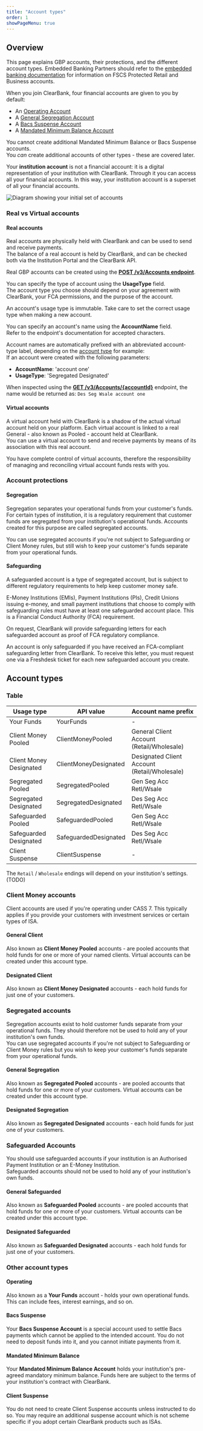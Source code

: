 ```yaml
---
title: "Account types"
order: 1
showPageMenu: true
---
```



## Overview

This page explains GBP accounts, their protections, and the different account types. Embedded Banking Partners should refer to the [embedded banking documentation](/uk/docs/embedded-banking/retail-customers) for information on FSCS Protected Retail and Business accounts.

When you join ClearBank, four financial accounts are given to you by default:

* An [Operating Account](#operating-account)
* A [General Segregation Account](#general-segregation-safeguarding-accounts)
* A [Bacs Suspense Account](#bacs-suspense-account)
* A [Mandated Minimum Balance Account](#mandated-minimum-balance-account)

You cannot create additional Mandated Minimum Balance or Bacs Suspense accounts.  
You _can_ create additional accounts of other types - these are covered later.

<Callout colour="blue">
Your <strong>institution account</strong> is not a financial account: it is a digital representation of your institution with ClearBank. Through it you can access all your financial accounts. In this way, your institution account is a superset of all your financial accounts.
</Callout>

![Diagram showing your initial set of accounts](/assets/images/Accounts-Day1.svg "Initial set of accounts")

### Real vs Virtual accounts

#### Real accounts

Real accounts are physically held with ClearBank and can be used to send and receive payments.  
The balance of a real account is held by ClearBank, and can be checked both via the Institution Portal and the ClearBank API.

Real GBP accounts can be created using the **[POST /v3/Accounts endpoint](/uk/docs/gbp-accounts/manage-accounts#create-an-account-real)**.

You can specify the type of account using the **UsageType** field.  
The account type you choose should depend on your agreement with ClearBank, your FCA permissions, and the purpose of the account.

<Callout colour="blue">
An account's usage type is immutable. Take care to set the correct usage type when making a new account.
</Callout>

You can specify an account's name using the **AccountName** field.  
Refer to the endpoint's documentation for accepted characters.

Account names are automatically prefixed with an abbreviated account-type label, depending on the [account type](#account-types) for example:  
If an account were created with the following parameters:  
  * **AccountName**: 'account one'  
  * **UsageType**: 'Segregated Designated'  

When inspected using the [**GET /v3/Accounts/{accountId}**](/uk/docs/gbp-accounts/manage-accounts#get-information-for-an-account-real) endpoint, the name would be returned as: `Des Seg Wsale account one`

#### Virtual accounts

A virtual account held with ClearBank is a shadow of the actual virtual account held on your platform. Each virtual account is linked to a real General - also known as Pooled - account held at ClearBank.  
You can use a virtual account to send and receive payments by means of its association with this real account.

You have complete control of virtual accounts, therefore the responsibility of managing and reconciling virtual account funds rests with you.

### Account protections

#### Segregation

Segregation separates your operational funds from your customer's funds. For certain types of institution, it is a regulatory requirement that customer funds are segregated from your institution's operational funds. Accounts created for this purpose are called segregated accounts.

You can use segregated accounts if you're not subject to Safeguarding or Client Money rules, but still wish to keep your customer's funds separate from your operational funds.

#### Safeguarding

A safeguarded account is a type of segregated account, but is subject to different regulatory requirements to help keep customer money safe.

E-Money Institutions (EMIs), Payment Institutions (PIs), Credit Unions issuing e-money, and small payment institutions that choose to comply with safeguarding rules must have at least one safeguarded account place. This is a Financial Conduct Authority (FCA) requirement.

On request, ClearBank will provide safeguarding letters for each safeguarded account as proof of FCA regulatory compliance.

<Callout colour="blue">
An account is only safeguarded if you have received an FCA-compliant safeguarding letter from ClearBank. To receive this letter, you must request one via a Freshdesk ticket for each new safeguarded account you create.
</Callout>

## Account types

### Table

| Usage type              | API value             | Account name prefix                          |
|-------------------------|-----------------------|----------------------------------------------|
| Your Funds              | YourFunds             | -                                            |
| Client Money Pooled     | ClientMoneyPooled     | General Client Account (Retail/Wholesale)    |
| Client Money Designated | ClientMoneyDesignated | Designated Client Account (Retail/Wholesale) |
| Segregated Pooled       | SegregatedPooled      | Gen Seg Acc Retl/Wsale                       |
| Segregated Designated   | SegregatedDesignated  | Des Seg Acc Retl/Wsale                       |
| Safeguarded Pooled      | SafeguardedPooled     | Gen Seg Acc Retl/Wsale                       |
| Safeguarded Designated  | SafeguardedDesignated | Des Seg Acc Retl/Wsale                       |
| Client Suspense         | ClientSuspense        | -                                            |

The `Retail` / `Wholesale` endings will depend on your institution's settings. (TODO)

### Client Money accounts

Client accounts are used if you're operating under CASS 7. This typically applies if you provide your customers with investment services or certain types of ISA.

#### General Client
Also known as **Client Money Pooled** accounts - are pooled accounts that hold funds for one or more of your named clients. Virtual accounts can be created under this account type.

#### Designated Client
Also known as **Client Money Designated** accounts - each hold funds for just one of your customers.

### Segregated accounts

Segregation accounts exist to hold customer funds separate from your operational funds. They should therefore not be used to hold any of your institution's own funds.  
You can use segregated accounts if you're not subject to Safeguarding or Client Money rules but you wish to keep your customer's funds separate from your operational funds.

#### General Segregation
Also known as **Segregated Pooled** accounts - are pooled accounts that hold funds for one or more of your customers. Virtual accounts can be created under this account type.

#### Designated Segregation
Also known as **Segregated Designated** accounts - each hold funds for just one of your customers.

### Safeguarded Accounts

You should use safeguarded accounts if your institution is an Authorised Payment Institution or an E-Money Institution.  
Safeguarded accounts should not be used to hold any of your institution's own funds.

#### General Safeguarded
Also known as **Safeguarded Pooled** accounts - are pooled accounts that hold funds for one or more of your customers. Virtual accounts can be created under this account type.

#### Designated Safeguarded
Also known as **Safeguarded Designated** accounts - each hold funds for just one of your customers.

### Other account types

#### Operating

Also known as a **Your Funds** account - holds your own operational funds. This can include fees, interest earnings, and so on.

#### Bacs Suspense

Your **Bacs Suspense Account** is a special account used to settle Bacs payments which cannot be applied to the intended account. You do not need to deposit funds into it, and you cannot initiate payments from it.

#### Mandated Minimum Balance

Your **Mandated Minimum Balance Account** holds your institution's pre-agreed mandatory minimum balance. Funds here are subject to the terms of your institution's contract with ClearBank.

#### Client Suspense

You do not need to create Client Suspense accounts unless instructed to do so. You may require an additional suspense account which is not scheme specific if you adopt certain ClearBank products such as ISAs.